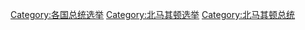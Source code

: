 [[Category:各国总统选举|Category:各国总统选举]]
[[Category:北马其顿选举|Category:北马其顿选举]]
[[Category:北马其顿总统|Category:北马其顿总统]]